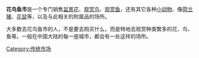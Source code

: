 {{unreferenced|time=2014-05-17T15:00:45+00:00}}
'''花鸟鱼市'''是一个专门销售[[盆景花|盆景花]]、[[观赏鸟|观赏鸟]]、[[观赏鱼|观赏鱼]]，还有其它各种[[小动物|小动物]]、像[[荷兰猪|荷兰猪]]、[[花鼠|花鼠]]等，以及与此相关的附属品的场所。

大多数去花鸟鱼市的人，不是要去购买什么，而是特地去观赏种类繁多的花、鸟、鱼等。一般在中国大陆的每一座城市，都会有一处这样的场所。
[[Category:传统市场|Category:传统市场]]